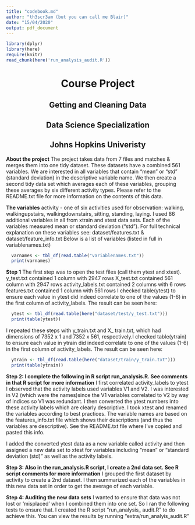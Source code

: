 ```yaml
---
title: "codebook.md"
author: "th3scr3am (but you can call me Blair)"
date: "15/04/2020"
output: pdf_document
---
```

```r
library(dplyr)
library(here)
require(knitr)
read_chunk(here('run_analysis_audit.R'))
```

<center>
# **Course Project**
## Getting and Cleaning Data
## Data Science Specialization
## Johns Hopkins Univeristy
</center>

**About the project**
The project takes data from 7 files and matches & merges them into one tidy dataset.
These datasets have a combined 561 variables.  We are interested in all variables
that contain "mean" or "std" (standard deviation) in the descriptive variable name.
We then create a second tidy data set which averages each of these variables, grouping
these averages by six different activity types. Please refer to the README.txt file
for more information on the contents of this data.

**The variables**
activity - one of six activities used for observation: walking, walkingupstairs, walkingdownstairs,
sitting, standing, laying.
I used 86 additional variables in all from xtrain and xtest data sets.  Each of the variables measured
mean or standard deviation ("std"). For full technical explanation on these variables see:
dataset/features.txt 
&
dataset/feature_info.txt
Below is a list of variables (listed in full in variablenames.txt)

```r
  varnames <- tbl_df(read.table("variablenames.txt"))
  print(varnames)
```

**Step 1**
The first step was to open the test files (call them ytest and xtest).
y_test.txt contained 1 column with 2947 rows
X_test.txt contained 561 column with 2947 rows
activity_labels.txt contained 2 columns with 6 rows
features.txt contained 1 column with 561 rows
I checked table(ytest) to ensure each value in ytest did indeed correlate
to one of the values (1-6) in the first column of activity_labels. The result 
can be seen here:

```r
  ytest <- tbl_df(read.table(here("dataset/test/y_test.txt")))
  print(table(ytest))
```

I repeated these steps with y_train.txt and X_ train.txt, which had dimensions
of 7352 x 1 and 7352 x 561, respectively.I checked table(ytrain) to ensure each 
value in ytrain did indeed correlate to one of the values (1-6) in the first column 
of activity_labels. The result can be seen here:

```r
  ytrain <- tbl_df(read.table(here("dataset/train/y_train.txt")))
  print(table(ytrain))
```

**Step 2: I complete the following in R script run_analysis.R. See comments in that
R script for more information**
I first correlated activity_labels to ytest
I observed that the activity labels used variables V1 and V2. I was interested 
in V2 (which were the names)since the V1 variables correlated to V2 by way of 
indices so V1 was redundant. I then converted the ytest numbers into these 
activity labels which are clearly descriptive.  I took xtest and renamed the variables 
according to best practices. The variable names are based on the features_info.txt
file which shows their descriptions (and thus the variables are descriptive).  See the
README.txt file where I've copied and pasted this info. 

I added the converted ytest data as a new variable called activity and then 
assigned a new data set to xtest for variables including "mean" or "standard deviation (std)"
as well as the activity labels.

**Step 3: Also in the run_analysis.R script, I create a 2nd data set. See R script
comments for more information**
I grouped the first dataset by activity to create a 2nd dataset.  I then summarized each
of the variables in this new data set in order to get the average of each variable.

**Step 4: Auditing the new data sets**
I wanted to ensure that data was not lost or 'misplaced' when I combined them into one 
set.  So I ran the following tests to ensure that. I created the R script "run_analysis_
audit.R" to do achieve this. You can view the results by running "extra/run_analyis_audit.R"

